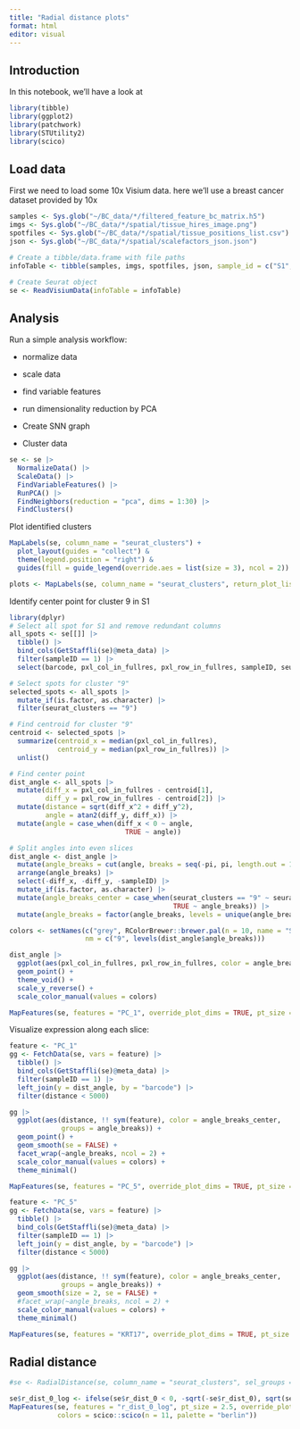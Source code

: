 ```yaml
---
title: "Radial distance plots"
format: html
editor: visual
---
```


## Introduction

In this notebook, we'll have a look at

```r
library(tibble)
library(ggplot2)
library(patchwork)
library(STUtility2)
library(scico)
```

## Load data

First we need to load some 10x Visium data. here we'll use a breast cancer dataset provided by 10x

```r
samples <- Sys.glob("~/BC_data/*/filtered_feature_bc_matrix.h5")
imgs <- Sys.glob("~/BC_data/*/spatial/tissue_hires_image.png")
spotfiles <- Sys.glob("~/BC_data/*/spatial/tissue_positions_list.csv")
json <- Sys.glob("~/BC_data/*/spatial/scalefactors_json.json")

# Create a tibble/data.frame with file paths
infoTable <- tibble(samples, imgs, spotfiles, json, sample_id = c("S1", "S2"))

# Create Seurat object
se <- ReadVisiumData(infoTable = infoTable)
```

## Analysis

Run a simple analysis workflow:

-   normalize data

-   scale data

-   find variable features

-   run dimensionality reduction by PCA

-   Create SNN graph

-   Cluster data

```r
se <- se |>
  NormalizeData() |>
  ScaleData() |>
  FindVariableFeatures() |>
  RunPCA() |>
  FindNeighbors(reduction = "pca", dims = 1:30) |>
  FindClusters()
```

Plot identified clusters

```r
MapLabels(se, column_name = "seurat_clusters") +
  plot_layout(guides = "collect") &
  theme(legend.position = "right") &
  guides(fill = guide_legend(override.aes = list(size = 3), ncol = 2))
```

```r
plots <- MapLabels(se, column_name = "seurat_clusters", return_plot_list = TRUE)
```

Identify center point for cluster 9 in S1

```r
library(dplyr)
# Select all spot for S1 and remove redundant columns
all_spots <- se[[]] |>
  tibble() |>
  bind_cols(GetStaffli(se)@meta_data) |>
  filter(sampleID == 1) |>
  select(barcode, pxl_col_in_fullres, pxl_row_in_fullres, sampleID, seurat_clusters)

# Select spots for cluster "9"
selected_spots <- all_spots |>
  mutate_if(is.factor, as.character) |>
  filter(seurat_clusters == "9")

# Find centroid for cluster "9"
centroid <- selected_spots |>
  summarize(centroid_x = median(pxl_col_in_fullres),
            centroid_y = median(pxl_row_in_fullres)) |>
  unlist()

# Find center point
dist_angle <- all_spots |>
  mutate(diff_x = pxl_col_in_fullres - centroid[1],
         diff_y = pxl_row_in_fullres - centroid[2]) |>
  mutate(distance = sqrt(diff_x^2 + diff_y^2),
         angle = atan2(diff_y, diff_x)) |>
  mutate(angle = case_when(diff_x < 0 ~ angle,
                             TRUE ~ angle))

# Split angles into even slices
dist_angle <- dist_angle |>
  mutate(angle_breaks = cut(angle, breaks = seq(-pi, pi, length.out = 11))) |>
  arrange(angle_breaks) |>
  select(-diff_x, -diff_y, -sampleID) |>
  mutate_if(is.factor, as.character) |>
  mutate(angle_breaks_center = case_when(seurat_clusters == "9" ~ seurat_clusters,
                                         TRUE ~ angle_breaks)) |>
  mutate(angle_breaks = factor(angle_breaks, levels = unique(angle_breaks)))

colors <- setNames(c("grey", RColorBrewer::brewer.pal(n = 10, name = "Spectral")),
                   nm = c("9", levels(dist_angle$angle_breaks)))

dist_angle |>
  ggplot(aes(pxl_col_in_fullres, pxl_row_in_fullres, color = angle_breaks_center)) +
  geom_point() +
  theme_void() +
  scale_y_reverse() +
  scale_color_manual(values = colors)
```

```r
MapFeatures(se, features = "PC_1", override_plot_dims = TRUE, pt_size = 1.5)
```

Visualize expression along each slice:

```r
feature <- "PC_1"
gg <- FetchData(se, vars = feature) |>
  tibble() |>
  bind_cols(GetStaffli(se)@meta_data) |>
  filter(sampleID == 1) |>
  left_join(y = dist_angle, by = "barcode") |>
  filter(distance < 5000)

gg |> 
  ggplot(aes(distance, !! sym(feature), color = angle_breaks_center, 
             groups = angle_breaks)) +
  geom_point() +
  geom_smooth(se = FALSE) +
  facet_wrap(~angle_breaks, ncol = 2) +
  scale_color_manual(values = colors) +
  theme_minimal()
```

```r
MapFeatures(se, features = "PC_5", override_plot_dims = TRUE, pt_size = 1.5)
```

```r
feature <- "PC_5"
gg <- FetchData(se, vars = feature) |>
  tibble() |>
  bind_cols(GetStaffli(se)@meta_data) |>
  filter(sampleID == 1) |>
  left_join(y = dist_angle, by = "barcode") |>
  filter(distance < 5000)

gg |> 
  ggplot(aes(distance, !! sym(feature), color = angle_breaks_center, 
             groups = angle_breaks)) +
  geom_smooth(size = 2, se = FALSE) +
  #facet_wrap(~angle_breaks, ncol = 2) +
  scale_color_manual(values = colors) +
  theme_minimal()
```

```r
MapFeatures(se, features = "KRT17", override_plot_dims = TRUE, pt_size = 1.5)
```

## Radial distance

```r
#se <- RadialDistance(se, column_name = "seurat_clusters", sel_groups = c("0"))

se$r_dist_0_log <- ifelse(se$r_dist_0 < 0, -sqrt(-se$r_dist_0), sqrt(se$r_dist_0))
MapFeatures(se, features = "r_dist_0_log", pt_size = 2.5, override_plot_dims = TRUE,
            colors = scico::scico(n = 11, palette = "berlin"))
```
